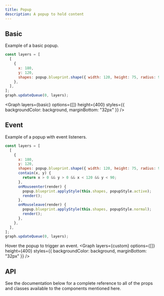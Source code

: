 ```yaml
---
title: Popup
description: A popup to hold content
---
```


## Basic

Example of a basic popup.

```js
const layers = [
  [
    {
      x: 180,
      y: 120,
      shapes: popup.blueprint.shape({ width: 120, height: 75, radius: 9, triangleWidth: 18, triangleHeight: 10 }, popupStyle.normal),
    },
  ],
];
graph.updateQueue(0, layers);
```

<Graph layers={basic} options={[]} height={400} styles={{ backgroundColor: background, marginBottom: "32px" }} />

## Event

Example of a popup with event listeners.

```js
const layers = [
  [
    {
      x: 180,
      y: 120,
      shapes: popup.blueprint.shape({ width: 120, height: 75, radius: 9, triangleWidth: 18, triangleHeight: 10 }, popupStyle.normal),
      contain(x, y) {
        return x > 0 && y > 0 && x < 120 && y < 90;
      },
      onMouseenter(render) {
        popup.blueprint.applyStyle(this.shapes, popupStyle.active);
        render();
      },
      onMouseleave(render) {
        popup.blueprint.applyStyle(this.shapes, popupStyle.normal);
        render();
      },
    },
  ],
];
graph.updateQueue(0, layers);
```

Hover the popup to trigger an event.
<Graph layers={custom} options={[]} height={400} styles={{ backgroundColor: background, marginBottom: "32px" }} />

## API

See the documentation below for a complete reference to all of the props and classes available to the components mentioned here.
